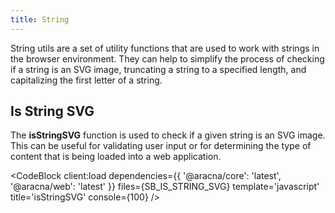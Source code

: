 ```yaml
---
title: String
---
```



String utils are a set of utility functions that are used to work with strings in the browser environment. They can help to simplify the process of checking if a string is an SVG image, truncating a string to a specified length, and capitalizing the first letter of a string.

## Is String SVG

The **isStringSVG** function is used to check if a given string is an SVG image. This can be useful for validating user input or for determining the type of content that is being loaded into a web application.

<CodeBlock
  client:load
  dependencies={{ '@aracna/core': 'latest', '@aracna/web': 'latest' }}
  files={SB_IS_STRING_SVG}
  template='javascript'
  title='isStringSVG'
  console={100}
/>
